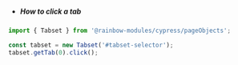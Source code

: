 -   ##### How to click a tab

```js
import { Tabset } from '@rainbow-modules/cypress/pageObjects';

const tabset = new Tabset('#tabset-selector');
tabset.getTab(0).click();
```
